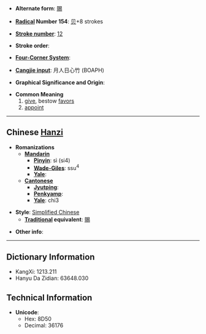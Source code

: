 * '''Alternate form''': [[賜]]

* '''[[Wiktionary:Chinese radical index| Radical]] Number 154''': [[Wiktionary:Chinese radical index 贝|贝]]+8 strokes

* '''[[Wiktionary:Chinese total strokes index|Stroke number]]''': [[Wiktionary:Chinese total strokes index 12|12]]

* '''Stroke order''': 

* '''[[Wiktionary:Chinese four corner index|Four-Corner System]]''': 

* '''[[Wiktionary:Chinese Cangjie index|Cangjie input]]''': 月人日心竹 (BOAPH)

* '''Graphical Significance and Origin''': 

* '''Common Meaning'''
*#[[give]], bestow [[favor]]s
*# [[appoint]]

----

== Chinese [[Hanzi]] ==

* '''Romanizations'''
** '''[[Mandarin]]'''
*** '''[[Pinyin]]''': sì (si4)
*** '''[[Wade-Giles]]''': ssu<sup>4</sup>
*** '''[[Yale]]''': 
** '''[[Cantonese]]'''
*** '''[[Jyutping]]''':
*** '''[[Penkyamp]]''': 
*** '''[[Yale]]''': chi3

* '''Style''': [[Simplified Chinese]] 
** '''[[Traditional Chinese|Traditional]] equivalent''': [[賜]]

* '''Other info''': 

----

== Dictionary Information ==

* KangXi: 1213.211
* Hanyu Da Zidian: 63648.030

== Technical Information ==

* '''Unicode''':
** Hex: 8D50
** Decimal: 36176